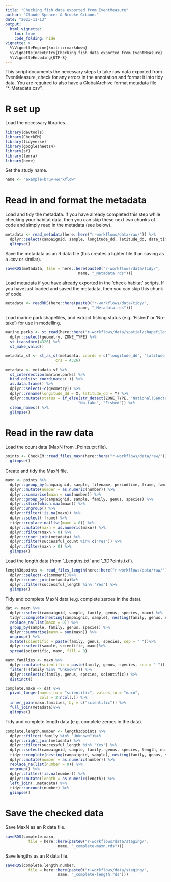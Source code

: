 ```yaml
---
title: "Checking fish data exported from EventMeasure"
author: "Claude Spencer & Brooke Gibbons"
date: "2023-11-13"
output:
  html_vignette:
    toc: true
    code_folding: hide
vignette: >
  %\VignetteEngine{knitr::rmarkdown}
  %\VignetteIndexEntry{Checking fish data exported from EventMeasure}
  %\VignetteEncoding{UTF-8}
---
```


This script documents the necessary steps to take raw data exported from EventMeasure, check for any errors in the annotation and format it into tidy data. You are required to also have a GlobalArchive format metadata file "*_Metadata.csv".

# R set up
Load the necessary libraries.
```r
library(devtools)
library(CheckEM)
library(tidyverse)
library(googlesheets4)
library(sf)
library(terra)
library(here)
```
Set the study name.
```r
name <- "example-bruv-workflow"
```
# Read in and format the metadata
Load and tidy the metadata. If you have already completed this step while checking your habitat data, then you can skip these next two chunks of code and simply read in the metadata (see below).
```r
metadata <- read_metadata(here::here("r-workflows/data/raw/")) %>%
  dplyr::select(campaignid, sample, longitude_dd, latitude_dd, date_time, location, site, depth, successful_count, successful_length, successful_habitat_forward, successful_habitat_backward) %>%
  glimpse()
```
Save the metadata as an R data file (this creates a lighter file than saving as a .csv or similar).
```r
saveRDS(metadata, file = here::here(paste0("r-workflows/data/tidy/",
                                name, "_Metadata.rds")))
```
Load metadata if you have already exported in the 'check-habitat' scripts. If you have just loaded and saved the metadata, then you can skip this chunk of code.
```r
metadata <- readRDS(here::here(paste0("r-workflows/data/tidy/",
                                name, "_Metadata.rds")))
```
Load marine park shapefiles, and extract fishing status (e.g. 'Fished' or 'No-take') for use in modelling.
```r
marine.parks <- st_read(here::here("r-workflows/data/spatial/shapefiles/Collaborative_Australian_Protected_Areas_Database_(CAPAD)_2022_-_Marine.shp"))  %>%
  dplyr::select(geometry, ZONE_TYPE) %>%
  st_transform(4326) %>%
  st_make_valid()

metadata_sf <- st_as_sf(metadata, coords = c("longitude_dd", "latitude_dd"),
                      crs = 4326)

metadata <- metadata_sf %>%
  st_intersection(marine.parks) %>%
  bind_cols(st_coordinates(.)) %>%
  as.data.frame() %>%
  dplyr::select(-c(geometry)) %>%
  dplyr::rename(longitude_dd = X, latitude_dd = Y) %>%
  dplyr::mutate(status = if_else(str_detect(ZONE_TYPE, "National|Sanctuary"),
                                "No-take", "Fished")) %>%
  clean_names() %>%
  glimpse()
```
# Read in the raw data
Load the count data (MaxN from _Points.txt file).
```r
points <- CheckEM::read_files_maxn(here::here("r-workflows/data/raw/")) %>%
  glimpse()
```
Create and tidy the MaxN file.
```r
maxn <- points %>% 
  dplyr::group_by(campaignid, sample, filename, periodtime, frame, family, genus, species) %>% 
  dplyr::mutate(number = as.numeric(number)) %>%
  dplyr::summarise(maxn = sum(number)) %>%
  dplyr::group_by(campaignid, sample, family, genus, species) %>%
  dplyr::slice(which.max(maxn)) %>%
  dplyr::ungroup() %>%
  dplyr::filter(!is.na(maxn)) %>%
  dplyr::select(-frame) %>%
  tidyr::replace_na(list(maxn = 0)) %>%
  dplyr::mutate(maxn = as.numeric(maxn)) %>%
  dplyr::filter(maxn > 0) %>%
  dplyr::inner_join(metadata) %>%
  dplyr::filter(successful_count %in% c("Yes")) %>% 
  dplyr::filter(maxn > 0) %>%
  glimpse()
```
Load the length data (from '_Lengths.txt' and '_3DPoints.txt').
```r
length3dpoints <- read_files_length(here::here("r-workflows/data/raw/")) %>%                   
  dplyr::select(-c(comment))%>%
  dplyr::inner_join(metadata)%>%
  dplyr::filter(successful_length %in% "Yes") %>%
  glimpse() 
```
Tidy and complete MaxN data (e.g. complete zeroes in the data).
```r
dat <- maxn %>%
  dplyr::select(campaignid, sample, family, genus, species, maxn) %>%
  tidyr::complete(nesting(campaignid, sample), nesting(family, genus, species)) %>%
  replace_na(list(maxn = 0)) %>%
  group_by(sample, family, genus, species) %>%
  dplyr::summarise(maxn = sum(maxn)) %>%
  ungroup() %>% 
  mutate(scientific = paste(family, genus, species, sep = " "))%>%
  dplyr::select(sample, scientific, maxn)%>%
  spread(scientific, maxn, fill = 0)

maxn.families <- maxn %>%
  dplyr::mutate(scientific = paste(family, genus, species, sep = " ")) %>%
  filter(!(family %in% "Unknown")) %>%
  dplyr::select(c(family, genus, species, scientific)) %>%
  distinct()

complete.maxn <- dat %>%
  pivot_longer(names_to = "scientific", values_to = "maxn",
               cols = 2:ncol(.)) %>%
  inner_join(maxn.families, by = c("scientific")) %>%
  full_join(metadata)%>%
  glimpse()
```
Tidy and complete length data (e.g. complete zeroes in the data).
```r
complete.length.number <- length3dpoints %>% 
  dplyr::filter(!family %in% "Unknown")%>%
  dplyr::right_join(metadata) %>%
  dplyr::filter(successful_length %in% "Yes") %>%
  dplyr::select(campaignid, sample, family, genus, species, length, number, range) %>%
  tidyr::complete(nesting(campaignid, sample), nesting(family, genus, species)) %>%
  dplyr::mutate(number = as.numeric(number)) %>%
  replace_na(list(number = 0)) %>%
  ungroup() %>%
  dplyr::filter(!is.na(number)) %>%
  dplyr::mutate(length = as.numeric(length)) %>%
  left_join(.,metadata) %>%
  tidyr::uncount(number) %>%
  glimpse()
```
# Save the checked data
Save MaxN as an R data file.
```r
saveRDS(complete.maxn, 
          file = here::here(paste0("r-workflows/data/staging/",
                       name, "_complete-maxn.rds")))
```
Save lengths as an R data file.
```r
saveRDS(complete.length.number, 
          file = here::here(paste0("r-workflows/data/staging/",
                       name, "_complete-length.rds")))
```
